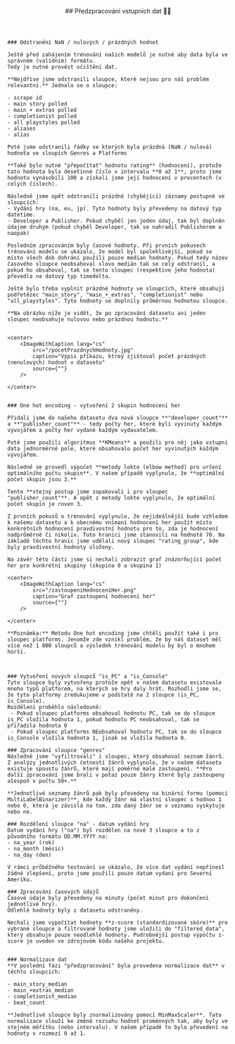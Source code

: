 

<article id="predzpracovaniDat">
    <header style={{marginBottom: "1rem"}}>
        ##  Předzpracování vstupních dat 👨‍💻
    </header>

    ### Odstranění NaN / nulových / prázdných hodnot

    Ještě před zahájením trénování našich modelů je nutné aby data byla ve správném (validním) formátu.
    Tedy je nutné provést očištění dat.

    **Nejdříve jsme odstranili sloupce, které nejsou pro náš problém relevantní.** Jednalo se o sloupce:

    - scrape id
    - main story polled
    - main + extras polled
    - completionist polled
    - all playstyles polled
    - aliases
    - alias

    Poté jsme odstranili řádky ve kterých byla prázdná (NaN / nulová) hodnota ve sloupích Genres a Platforms

    **Také bylo nutné "přepočítat" hodnotu rating** (hodnocení), protože tato hodnota byla desetinné číslo v intervalu **0 až 1**, proto jsme hodnotu vynásobili 100 a získali jsme její hodnocení v procentech (v celých číslech).

    Následně jsme opět odstranili prázdné (chybějící) záznamy postupně ve sloupcích:
    - Vydání hry (na, eu, jp). Tyto hodnoty byly převedeny na datový typ datetime.
    - Developer a Publisher. Pokud chyběl jen jeden údaj, tak byl doplněn údajem druhým (pokud chyběl Developer, tak se nahradil Publisherem a naopak)

    Posledním zpracováním byly časové hodnoty. Při prvních pokusech trénování modelu se ukázalo, že model byl spolehlivější, pokud se místo všech dob dohrání použili pouze median hodnoty. Pokud tedy název časového sloupce neobsahoval slovo medián tak se celý odstranil, a pokud ho obsahoval, tak se tento sloupec (respektive jeho hodnota) převedla na datový typ timedelta.

    Ještě bylo třeba vyplnit prázdné hodnoty ve sloupcích, které obsahují podřetězec "main_story", "main_+_extras", "completionist" nebo "all_playstyles". Tyto hodnoty se doplnily průměrnou hodnotou sloupce.

    **Na obrázku níže je vidět, že po zpracování datasetu ani jeden sloupec neobsahuje nulovou nebo prázdnou hodnotu.**


    <center>
        <ImageWithCaption lang="cs"
            src="/pocetPrazdnychHodnoty.jpg"
            caption="Výpis příkazu, ktreý zjištoval počet prázdných (nenulových) hodnot v datasetu"
            source={""}
        />

    </center>


    ### One hot encoding - vytvoření 2 skupin hodnocení her

    Přidali jsme do našeho datasetu dva nové sloupce **"developer_count"** a **"publisher_count"** - tedy počty her, které byli vyvinuty každým vývojářem a počty her vydané každým vydavatelem.

    Poté jsme použili algoritmus **KMeans** a použili pro něj jako vstupní data jednorměrné pole, které obsahovalo počet her vyvinutých každým vývojářem.

    Následně se provedl výpočet **metody lokte (elbow method) pro určení optimálního počtu skupin**. V našem případě vyplynulo, že **optimální počet skupin jsou 3.**

    Tento **stejný postup jsme zopakovali i pro sloupec "publisher_count"**. A opět z metody lokte vyplynulo, že optimální počet skupin je roven 3.

    Z prvních pokusů o trénování vyplynulo, že nejideálnější bude vzhledem k našemu datasetu a k obecnému vnímaní hodnocení her použít místo konkrétních hodnocení pravdivostní hodnotu pro to, zda je hodnocení nadprůměrně či nikoliv. Tuto hranici jsme stanovili na hodnotě 70. Na základě těchto hranic jsme udělali nový sloupec "rating_group", kde byly pravdivostní hodnoty uloženy.

    Na závěr této části jsme si nechali zobrazit graf znázorňující počet her pro konkrétní skupiny (skupina 0 a skupina 1)

    <center>
        <ImageWithCaption lang="cs"
            src="/zastoupeniHodnoceniHer.png"
            caption="Graf zastoupení hodnocení her"
            source={""}
        />

    </center>

    **Poznámka:** Metodu One hot encoding jsme chtěli použít také i pro sloupec platforms. Jenomže zde vznikl problém, že by náš dataset měl více než 1 000 sloupců a výsledek trénování modelu by byl o mnohem horší.



    ### Vytvoření nových sloupců "is_PC" a "is_Console"
    Tyto sloupce byly vytvořeny protože opět v našem datasetu existovalo mnoho typů platforem, na kterých se hry daly hrát. Rozhodli jsme se, že tyto platformy zredukujeme v podstatě na 2 sloupce (is_PC, is_Console).
    Rozdělení proběhlo následovně:
     - Pokud sloupec platforms obsahoval hodnotu PC, tak se do sloupce is_PC vložila hodnota 1, pokud hodnotu PC neobsahoval, tak se přiřadila hodnota 0
     - Pokud sloupec platforms NEobsahoval hodnotu PC, tak se do sloupce is_Console vložila hodnota 1, jinak se vložila hodnota 0.

    ### Zpracování sloupce "genres"
    Následně jsme "vyfiltrovali" i sloupec, který obsahoval seznam žánrů. Z analýzy jednotlivých četností žánrů vyplynulo, že v našem datasetu existuje spoustu žánrů, které mají poměrné malé zastoupení. **Pro další zpracování jsme brali v potaz pouze žánry které byly zastoupeny alespoň v počtu 50+.**

    **Jednotlivé seznamy žánrů pak byly převedeny na binární formu (pomocí MultiLabelBinarizer)**, kde každý žánr má vlastní sloupec s hodnou 1 nebo 0, která je závislá na tom, zda daný žánr se v seznamu vyskytuje nebo ne.

    ### Rozdělení sloupce "na" - datum vydání hry
    Datum vydání hry ("na") byl rozdělen na nové 3 sloupce a to z původního formátu DD.MM.YYYY na:
    - na_year (rok)
    - na_month (měsíc)
    - na_day (den)

    V rámci průběžného testování se ukázalo, že více dat vydání nepřínesl žádné zlepšení, proto jsme použili pouze datum vydaní pro Severní Ameriku.

    ### Zpracování časových údajů
    Časové údaje byly převedeny na minuty (počet minut pro dokončení jednotlivé hry).
    Odlehlé hodnoty byly z datasetu odstraněny.

    Nechali jsme vypočítat hodnoty **z-score (standardizované skóre)** pro vybrané sloupce a filtrované hodnoty jsme uložili do "filtered_data", který obsahuje pouze neodlehlé hodnoty. Podrobnější postup výpočtu z-score je uveden ve zdrojovém kódu našeho projektu.


    ### Normalizace dat
    **V poslední fázi "předzpracování" byla provedena normalizace dat** v těchto sloupcích:

    - main_story_median
    - main_+extras_median
    - completionist_median
    - beat_count

    **Jednotlivé sloupce byly znormalizovány pomocí MinMaxScaler**. Tato normalizace slouží ke změně rozsahu hodnot proměnných tak, aby byly ve stejném měřítku (nebo intervalu). V našem případě to bylo převedení na hodnoty v rozmezí 0 až 1.








</article>
